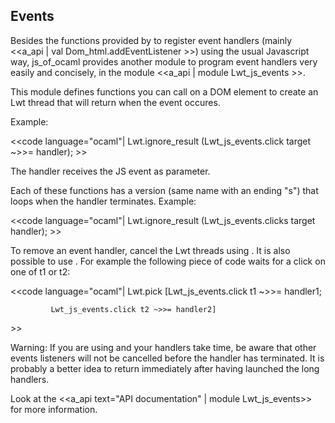 == Events ==

Besides the functions provided by {{{Dom_html}}} to register event handlers
(mainly <<a_api | val Dom_html.addEventListener >>)
using the usual Javascript way, js_of_ocaml provides another module to
program event handlers very easily and concisely, in the module
<<a_api | module Lwt_js_events >>.

This module defines functions you can call on a DOM element to create
an Lwt thread that will return when the event occures.

Example:

<<code language="ocaml"|
Lwt.ignore_result (Lwt_js_events.click target ~>>= handler);
>>

The handler receives the JS event as parameter.

Each of these functions has a version (same name with an ending "s")
that loops when the handler terminates. Example:

<<code language="ocaml"|
Lwt.ignore_result (Lwt_js_events.clicks target handler);
>>

To remove an event handler, cancel the Lwt threads using {{{Lwt.cancel}}}.
It is also possible to use {{{Lwt.pick}}}.
For example the following piece of code waits
for a click on one of t1 or t2:

<<code language="ocaml"|
Lwt.pick [Lwt_js_events.click t1 ~>>= handler1;
          Lwt_js_events.click t2 ~>>= handler2]
>>

Warning: If you are using {{{Lwt.pick}}} and your handlers take time,
be aware that other events listeners will not be cancelled
before the handler has terminated. It is probably a better idea
to return immediately after having launched the long handlers.


Look at the <<a_api text="API documentation" | module Lwt_js_events>>
for more information.
